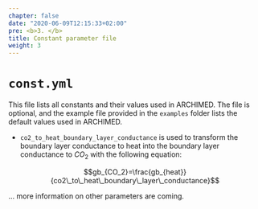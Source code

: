 ```yaml
---
chapter: false
date: "2020-06-09T12:15:33+02:00"
pre: <b>3. </b>
title: Constant parameter file
weight: 3
---
```


# `const.yml`

This file lists all constants and their values used in ARCHIMED. The file is optional, and the example file provided in the `examples` folder lists the default values used in ARCHIMED.

- `co2_to_heat_boundary_layer_conductance` is used to transform the boundary layer conductance to heat into the boundary layer conductance to $CO_2$ with the following equation:

$$gb_{CO_2}=\frac{gb_{heat}}{co2\_to\_heat\_boundary\_layer\_conductance}$$

... more information on other parameters are coming.